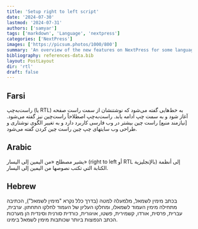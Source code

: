```yaml
---
title: 'Setup right to left script'
date: '2024-07-30'
lastmod: '2024-07-31'
authors: ['samyar']
tags: ['markdown', 'Language', 'nextpress']
categories: ['NextPress']
images: ['https://picsum.photos/1000/800']
summary: 'An overview of the new features on NextPress for some language wcich write from right ti left'
bibliography: references-data.bib
layout: PostLayout
dir: 'rtl'
draft: false
---
```


## Farsi

راست‌به‌چپ (یا RTL) به خط‌هایی گفته می‌شود که نوشتنشان از سمت راست صفحه آغاز شود و به سمت چپ ادامه یابد. راست‌به‌چپ اصطلاحاً راست‌چین نیز گفته می‌شود.[نیازمند منبع] راست چین بیشتر در وب فارسی کاربرد دارد و به تغییر الگوی نوشتاری و طراحی وب سایتهای چپ چین راست چین کردن گفته می‌شود.

## Arabic

يشير مصطلح «من اليمين إلى اليسار» (right to left أو RTL بالإنجليزية) إلى أنظمة الكتابة التي تكتب نصوصها من اليمين إلى اليسار.

## Hebrew

בכתב מימין לשמאל, מלמעלה למטה (בדרך כלל נקרא "מימין לשמאל"), הכתיבה מתחילה מימין העמוד לשמאלו, ומחלקו העליון של העמוד לחלקו התחתון. ערבית, עברית, פרסית, אורדו, קשמירית, פשטו, אויגורית, כורדית סורנית וסינדית הן מערכות הכתב הנפוצות ביותר שכותבות מימין לשמאל בימינו.
